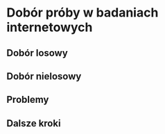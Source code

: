 # Dobór próby w badaniach internetowych

## Dobór losowy

## Dobór nielosowy

## Problemy

## Dalsze kroki


